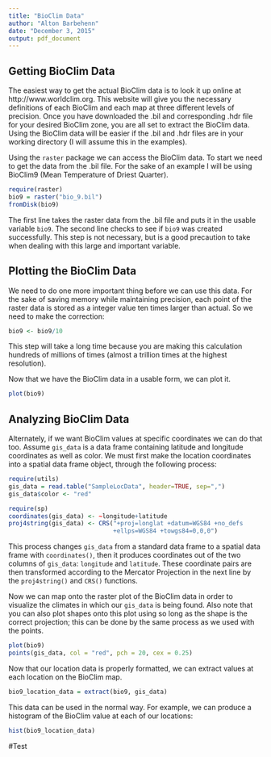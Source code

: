 ```yaml
---
title: "BioClim Data"
author: "Alton Barbehenn"
date: "December 3, 2015"
output: pdf_document
---
```


Getting BioClim Data
-------------------------
The easiest way to get the actual BioClim data is to look it up online at http://www.worldclim.org. This website will give you the necessary definitions of each BioClim and each map at three different levels of precision. Once you have downloaded the .bil and corresponding .hdr file for your desired BioClim zone, you are all set to extract the BioClim data.  Using the BioClim data will be easier if the .bil and .hdr files are in your working directory (I will assume this in the examples). 

Using the `raster` package we can access the BioClim data. To start we need to get the data from the .bil file. For the sake of an example I will be using BioClim9 (Mean Temperature of Driest Quarter). 
```r
require(raster)
bio9 = raster("bio_9.bil")
fromDisk(bio9)
```

The first line takes the raster data from the .bil file and puts it in the usable variable `bio9`. The second line checks to see if `bio9` was created successfully. This step is not necessary, but is a good precaution to take when dealing with this large and important variable. 

Plotting the BioClim Data
--------------------------
We need to do one more important thing before we can use this data. For the sake of saving memory while maintaining precision, each point of the raster data is stored as a integer value ten times larger than actual. So we need to make the correction:
```r
bio9 <- bio9/10
```

This step will take a long time because you are making this calculation hundreds of millions of times (almost a trillion times at the highest resolution).

Now that we have the BioClim data in a usable form, we can plot it.
```r
plot(bio9)
```

Analyzing BioClim Data
-----------------------------
Alternately, if we want BioClim values at specific coordinates we can do that too. Assume `gis_data` is a data frame containing latitude and longitude coordinates as well as color. We must first make the location coordinates into a spatial data frame object, through the following process:
```r
require(utils)
gis_data = read.table("SampleLocData", header=TRUE, sep=",")
gis_data$color <- "red"
```

```r
require(sp)
coordinates(gis_data) <- ~longitude+latitude
proj4string(gis_data) <- CRS("+proj=longlat +datum=WGS84 +no_defs 
                             +ellps=WGS84 +towgs84=0,0,0")
```

This process changes `gis_data` from a standard data frame to a spatial data frame with `coordinates()`, then it produces coordinates out of the two columns of `gis_data`: `longitude` and `latitude`. These coordinate pairs are then transformed according to the Mercator Projection in the next line by the `proj4string()` and `CRS()` functions. 

Now we can map onto the raster plot of the BioClim data in order to visualize the climates in which our `gis_data` is being found. Also note that you can also plot shapes onto this plot using so long as the shape is the correct projection; this can be done by the same process as we used with the points. 
```r
plot(bio9)
points(gis_data, col = "red", pch = 20, cex = 0.25)
```

Now that our location data is properly formatted, we can extract values at each location on the BioClim map.
```r
bio9_location_data = extract(bio9, gis_data)
```

This data can be used in the normal way. For example, we can produce a histogram of the BioClim value at each of our locations:
```r
hist(bio9_location_data)
```


#Test
